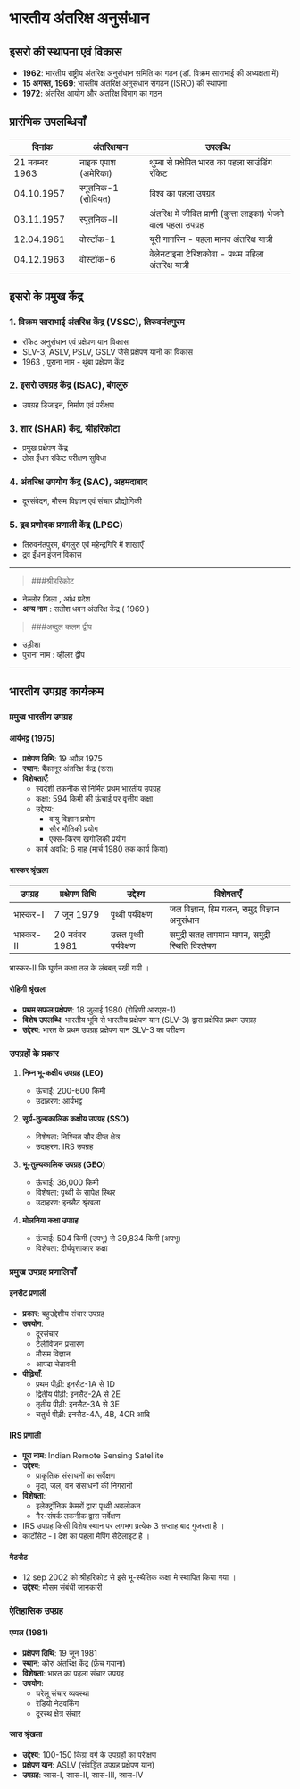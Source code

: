 # भारतीय अंतरिक्ष अनुसंधान

## इसरो की स्थापना एवं विकास

- **1962**: भारतीय राष्ट्रीय अंतरिक्ष अनुसंधान समिति का गठन (डॉ. विक्रम साराभाई की अध्यक्षता में)
- **15 अगस्त, 1969**: भारतीय अंतरिक्ष अनुसंधान संगठन (ISRO) की स्थापना
- **1972**: अंतरिक्ष आयोग और अंतरिक्ष विभाग का गठन

## प्रारंभिक उपलब्धियाँ

| दिनांक       | अंतरिक्षयान    | उपलब्धि |
|--------------|----------------|---------|
| 21 नवम्बर 1963 | नाइक एपाश (अमेरिका) | थुम्बा से प्रक्षेपित भारत का पहला साउंडिंग रॉकेट |
| 04.10.1957 | स्पूतनिक-1 (सोवियत) | विश्व का पहला उपग्रह |
| 03.11.1957 | स्पूतनिक-II | अंतरिक्ष में जीवित प्राणी (कुत्ता लाइका) भेजने वाला पहला उपग्रह |
| 12.04.1961 | वोस्टॉक-1 | यूरी गागरिन - पहला मानव अंतरिक्ष यात्री |
| 04.12.1963 | वोस्टॉक-6 | वेलेनटाइना टेरिशकोवा - प्रथम महिला अंतरिक्ष यात्री |

## इसरो के प्रमुख केंद्र

### 1. विक्रम साराभाई अंतरिक्ष केंद्र (VSSC), तिरुवनंतपुरम
- रॉकेट अनुसंधान एवं प्रक्षेपण यान विकास
- SLV-3, ASLV, PSLV, GSLV जैसे प्रक्षेपण यानों का विकास
- 1963 , पुराना नाम - थुंबा प्रक्षेपण केंद्र 

### 2. इसरो उपग्रह केंद्र (ISAC), बंगलुरु
- उपग्रह डिजाइन, निर्माण एवं परीक्षण

### 3. शार (SHAR) केंद्र, श्रीहरिकोटा
- प्रमुख प्रक्षेपण केंद्र
- ठोस ईंधन रॉकेट परीक्षण सुविधा

### 4. अंतरिक्ष उपयोग केंद्र (SAC), अहमदाबाद
- दूरसंवेदन, मौसम विज्ञान एवं संचार प्रौद्योगिकी

### 5. द्रव प्रणोदक प्रणाली केंद्र (LPSC)
- तिरुवनंतपुरम, बंगलुरु एवं महेन्द्रगिरि में शाखाएँ
- द्रव ईंधन इंजन विकास

---

> ###श्रीहरिकोट 
- नेल्लोर जिला , आंध्र प्रदेश 
- **अन्य नाम** : सतीश धवन अंतरिक्ष केंद्र ( 1969 )

> ###अब्दुल कलम द्वीप  
- उड़ीशा 
- पुराना नाम : व्हीलर द्वीप 

---
## भारतीय उपग्रह कार्यक्रम

### प्रमुख भारतीय उपग्रह

#### आर्यभट्ट (1975)
- **प्रक्षेपण तिथि**: 19 अप्रैल 1975
- **स्थान**: बैंकानूर अंतरिक्ष केंद्र (रूस)
- **विशेषताएँ**:
  - स्वदेशी तकनीक से निर्मित प्रथम भारतीय उपग्रह
  - कक्षा: 594 किमी की ऊंचाई पर वृत्तीय कक्षा
  - उद्देश्य:
    - वायु विज्ञान प्रयोग
    - सौर भौतिकी प्रयोग
    - एक्स-किरण खगोलिकी प्रयोग
  - कार्य अवधि: 6 माह (मार्च 1980 तक कार्य किया)

#### भास्कर श्रृंखला
| उपग्रह | प्रक्षेपण तिथि | उद्देश्य | विशेषताएँ |
|---------|----------------|----------|------------|
| भास्कर-I | 7 जून 1979 | पृथ्वी पर्यवेक्षण | जल विज्ञान, हिम गलन, समुद्र विज्ञान अनुसंधान |
| भास्कर-II | 20 नवंबर 1981 | उन्नत पृथ्वी पर्यवेक्षण | समुद्री सतह तापमान मापन, समुद्री स्थिति विश्लेषण |

भास्कर-II कि घूर्णन कक्षा तल के लंबबत् रखी गयी ।  

#### रोहिणी श्रृंखला
- **प्रथम सफल प्रक्षेपण**: 18 जुलाई 1980 (रोहिणी आरएस-1)
- **विशेष उपलब्धि**: भारतीय भूमि से भारतीय प्रक्षेपण यान (SLV-3) द्वारा प्रक्षेपित प्रथम उपग्रह
- **उद्देश्य**: भारत के प्रथम उपग्रह प्रक्षेपण यान SLV-3 का परीक्षण

### उपग्रहों के प्रकार

1. **निम्न भू-कक्षीय उपग्रह (LEO)**
   - ऊंचाई: 200-600 किमी
   - उदाहरण: आर्यभट्ट

2. **सूर्य-तुल्यकालिक कक्षीय उपग्रह (SSO)**
   - विशेषता: निश्चित सौर दीप्त क्षेत्र
   - उदाहरण: IRS उपग्रह

3. **भू-तुल्यकालिक उपग्रह (GEO)**
   - ऊंचाई: 36,000 किमी
   - विशेषता: पृथ्वी के सापेक्ष स्थिर
   - उदाहरण: इनसैट श्रृंखला

4. **मोलनिया कक्षा उपग्रह**
   - ऊंचाई: 504 किमी (उपभू) से 39,834 किमी (अपभू)
   - विशेषता: दीर्घवृत्ताकार कक्षा

### प्रमुख उपग्रह प्रणालियाँ

#### इनसैट प्रणाली
- **प्रकार**: बहुउद्देशीय संचार उपग्रह
- **उपयोग**:
  - दूरसंचार
  - टेलीविजन प्रसारण
  - मौसम विज्ञान
  - आपदा चेतावनी
- **पीढ़ियाँ**:
  - प्रथम पीढ़ी: इनसैट-1A से 1D
  - द्वितीय पीढ़ी: इनसैट-2A से 2E
  - तृतीय पीढ़ी: इनसैट-3A से 3E
  - चतुर्थ पीढ़ी: इनसैट-4A, 4B, 4CR आदि

#### IRS प्रणाली
- **पूरा नाम**: Indian Remote Sensing Satellite
- **उद्देश्य**:
  - प्राकृतिक संसाधनों का सर्वेक्षण
  - मृदा, जल, वन संसाधनों की निगरानी
- **विशेषता**:
  - इलेक्ट्रॉनिक कैमरों द्वारा पृथ्वी अवलोकन
  - गैर-संपर्क तकनीक द्वारा सर्वेक्षण
- IRS उपग्रह किसी विशेष स्थान पर लगभग प्रत्येक 3 सप्ताह बाद गुजरता है । 
- कार्टोसेट - I देश का पहला मैपिंग सैटेलाइट है । 

#### मैटसैट
- 12 sep 2002 को श्रीहरिकोट से इसे भू-स्थैतिक कक्षा मे स्थापित किया गया । 
-  **उद्देश्य**: मौसम संबंधी जानकारी 

### ऐतिहासिक उपग्रह

#### एप्पल (1981)
- **प्रक्षेपण तिथि**: 19 जून 1981
- **स्थान**: कोरु अंतरिक्ष केंद्र (फ्रेंच गयाना)
- **विशेषता**: भारत का पहला संचार उपग्रह
- **उपयोग**:
  - घरेलू संचार व्यवस्था
  - रेडियो नेटवर्किंग
  - दूरस्थ क्षेत्र संचार

#### स्रास श्रृंखला
- **उद्देश्य**: 100-150 किग्रा वर्ग के उपग्रहों का परीक्षण
- **प्रक्षेपण यान**: ASLV (संवर्द्धित उपग्रह प्रक्षेपण यान)
- **उपग्रह**: स्रास-I, स्रास-II, स्रास-III, स्रास-IV

